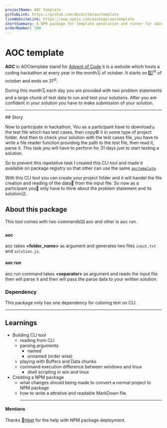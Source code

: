 ```yaml
---
projectName: AOC Template
githubLink: https://github.com/devdutt6/aoctemplate
liveWebsiteLink: https://www.npmjs.com/package/aoctemplate
shortSummary: A NPM package for template generation and runner for advent of code hackathon. So that you can focus on writting solution.
orderNumber: 100
---
```



# <HoverUnder color="border-yellow-400">AOC template</HoverUnder>

<LinkProject github={frontmatter.githubLink} website={frontmatter.liveWebsiteLink} />

**AOC** in AOCtemplate stand for [Advent of Code](https://adventofcode.com/) it is a website which hosts a coding hackathon at every year in the month🗓️ of october. It starts on 1️⃣<sup>st</sup> of october and ends on 31<sup>st</sup>.

During this month🗓️ each day you are provided with two problem statements and a large chunk of test data to run and test your solutions. After you are confident in your solution you have to make submission of your solution.

<hr />
## <HoverUnder color='border-yellow-400'>Story</HoverUnder>

Now to participate in hackathon, You as a participant have to download↘️ the test file which has test cases, then copy©️ it in some type of project folder. And then to check your solution with the test cases file, you have to write a file reader function providing the path to the test file, then read it, parse it. This task you will have to perform for 31 days just to start testing a solution.

So to prevent this repetative task I created this CLI tool and made it available on package registry so that other can use the same [`aoctemplate`](https://www.npmjs.com/package/aoctemplate).

With this CLI tool you can create your project folder and it will handel the file creation and reading of the data📰 from the input file. So now as a participant you🫵 only have to think about the problem statement and its solution😉.

## <HoverUnder color="border-yellow-400">About this package</HoverUnder>

This tool comes with two commands⌨️ <TagLook>aoc</TagLook> and other is <TagLook>aoc run</TagLook>.

#### aoc

<TagLook>aoc</TagLook> takes **\<folder_name\>** as argument and generates two files `input.txt` and `solution.js`.

#### aoc run

<TagLook>aoc run</TagLook> command takes **\<separator\>** as argument and reads the input file then will parse it and then will pass the parse data to your written solution.

### <HoverUnder color="border-yellow-400">Dependency</HoverUnder>

This package only has one dependency for coloring text on CLI.

<hr />

## <HoverUnder color="border-yellow-400">Learnings</HoverUnder>

- Building CLI tool
  - reading from CLI
  - parsing arguments
    - named
    - unnamed (order wise)
  - playing with Buffers and Data chunks
  - command execution difference between windows and linux
    - shell scripting in win and linux
- Creating a NPM package
  - what changes should being made to convert a normal project to NPM package
  - how to write a attrative and readable MarkDown file.
    <hr />

#### Mentions

Thanks 📧[Heet](https://github.com/vakhariaheet) for the help with NPM package deployment.
